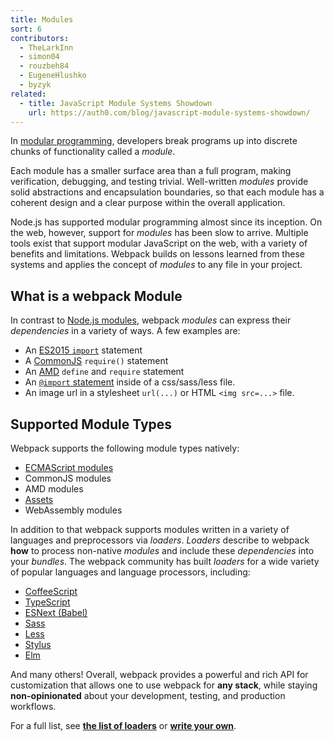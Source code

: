 ```yaml
---
title: Modules
sort: 6
contributors:
  - TheLarkInn
  - simon04
  - rouzbeh84
  - EugeneHlushko
  - byzyk
related:
  - title: JavaScript Module Systems Showdown
    url: https://auth0.com/blog/javascript-module-systems-showdown/
---
```


In [modular programming](https://en.wikipedia.org/wiki/Modular_programming), developers break programs up into discrete chunks of functionality called a _module_.

Each module has a smaller surface area than a full program, making verification, debugging, and testing trivial.
Well-written _modules_ provide solid abstractions and encapsulation boundaries, so that each module has a coherent design and a clear purpose within the overall application.

Node.js has supported modular programming almost since its inception.
On the web, however, support for _modules_ has been slow to arrive.
Multiple tools exist that support modular JavaScript on the web, with a variety of benefits and limitations.
Webpack builds on lessons learned from these systems and applies the concept of _modules_ to any file in your project.

## What is a webpack Module

In contrast to [Node.js modules](https://nodejs.org/api/modules.html), webpack _modules_ can express their _dependencies_ in a variety of ways. A few examples are:

- An [ES2015 `import`](https://developer.mozilla.org/en-US/docs/Web/JavaScript/Reference/Statements/import) statement
- A [CommonJS](http://www.commonjs.org/specs/modules/1.0/) `require()` statement
- An [AMD](https://github.com/amdjs/amdjs-api/blob/master/AMD.md) `define` and `require` statement
- An [`@import` statement](https://developer.mozilla.org/en-US/docs/Web/CSS/@import) inside of a css/sass/less file.
- An image url in a stylesheet `url(...)` or HTML `<img src=...>` file.

## Supported Module Types

Webpack supports the following module types natively:

- [ECMAScript modules](/guides/ecma-script-modules)
- CommonJS modules
- AMD modules
- [Assets](/guides/asset-modules)
- WebAssembly modules

In addition to that webpack supports modules written in a variety of languages and preprocessors via _loaders_. _Loaders_ describe to webpack **how** to process non-native _modules_ and include these _dependencies_ into your _bundles_.
The webpack community has built _loaders_ for a wide variety of popular languages and language processors, including:

- [CoffeeScript](http://coffeescript.org)
- [TypeScript](https://www.typescriptlang.org)
- [ESNext (Babel)](https://babeljs.io)
- [Sass](http://sass-lang.com)
- [Less](http://lesscss.org)
- [Stylus](http://stylus-lang.com)
- [Elm](https://elm-lang.org/)

And many others! Overall, webpack provides a powerful and rich API for customization that allows one to use webpack for **any stack**, while staying **non-opinionated** about your development, testing, and production workflows.

For a full list, see [**the list of loaders**](/loaders) or [**write your own**](/api/loaders).
